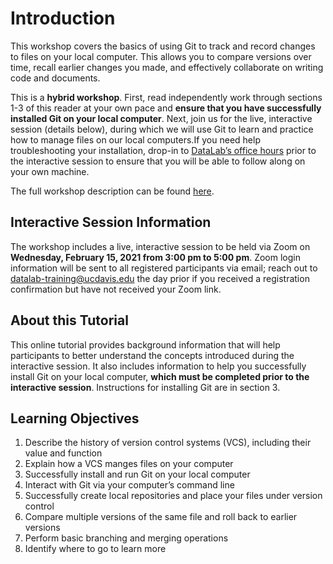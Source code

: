 # Introduction

This workshop covers the basics of using Git to track and record changes to 
files on your local computer. This allows you to compare versions over time, 
recall earlier changes you made, and effectively collaborate on writing code and 
documents.

This is a **hybrid workshop**. First, read independently work through sections 
1-3 of this reader at your own pace and **ensure that you have successfully **
**installed Git on your local computer**. Next, join us for the live, interactive 
session (details below), during which we will use Git to learn and practice how 
to manage files on our local computers.If you need help troubleshooting your 
installation, drop-in to [DataLab's office hours][] prior to the interactive 
session to ensure that you will be able to follow along on your own machine.

[DataLab's office hours]: https://datalab.ucdavis.edu/office-hours/

The full workshop description can be found [here](https://datalab.ucdavis.edu/eventscalendar/introduction-to-version-control-with-git-2/).

## Interactive Session Information

The workshop includes a live, interactive session to be held via Zoom on 
**Wednesday, February 15, 2021 from 3:00 pm to 5:00 pm**. Zoom login information 
will be sent to all registered participants via email; reach out to 
[datalab-training@ucdavis.edu](mailto:datalab-training@ucdavis.edu) the day prior 
if you received a registration confirmation but have not received your Zoom link.

## About this Tutorial

This online tutorial provides background information that will help participants 
to better understand the concepts introduced during the interactive session. 
It also includes information to help you successfully install Git on your local 
computer, **which must be completed prior to the interactive session**. 
Instructions for installing Git are in section 3.

## Learning Objectives

1. Describe the history of version control systems (VCS), including their value
and function
2. Explain how a VCS manges files on your computer
3. Successfully install and run Git on your local computer
4. Interact with Git via your computer's command line
5. Successfully create local repositories and place your files under version control
6. Compare multiple versions of the same file and roll back to earlier versions
7. Perform basic branching and merging operations
8. Identify where to go to learn more



